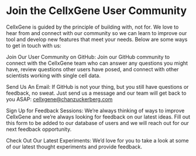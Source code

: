 # Join the CellxGene User Community

CellxGene is guided by the principle of building with, not for. We love to hear from and connect with our community so we can learn to improve our tool and develop new features that meet your needs. Below are some ways to get in touch with us:

Join Our User Community on GitHub: Join our GitHub community to connect with the CellxGene team who can answer any questions you might have, review questions other users have posed, and connect with other scientists working with single cell data.

Send Us An Email:  If GitHub is not your thing, but you still have questions or feedback, no sweat. Just send us a message and our team will get back to you ASAP: cellxgene@chanzuckerberg.com

Sign Up for Feedback Sessions:  We’re always thinking of ways to improve CellxGene and we’re always looking for feedback on our latest ideas. Fill out this form to be added to our database of users and we will reach out for our next feedback opportunity.

Check Out Our Latest Experiments: We’d love for you to take a look at some of our latest thought experiments and provide feedback.
